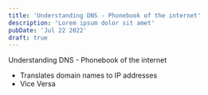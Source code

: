 ```yaml
---
title: 'Understanding DNS - Phonebook of the internet'
description: 'Lorem ipsum dolor sit amet'
pubDate: 'Jul 22 2022'
draft: true
---
```



Understanding DNS - Phonebook of the internet
- Translates domain names to IP addresses
- Vice Versa
